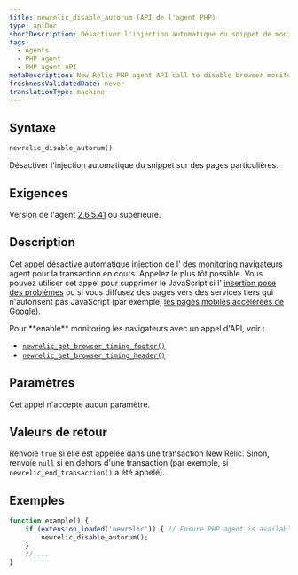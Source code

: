 ```yaml
---
title: newrelic_disable_autorum (API de l'agent PHP)
type: apiDoc
shortDescription: Désactiver l'injection automatique du snippet de monitoring des navigateurs sur des pages particulières.
tags:
  - Agents
  - PHP agent
  - PHP agent API
metaDescription: New Relic PHP agent API call to disable browser monitoring on specific pages or views.
freshnessValidatedDate: never
translationType: machine
---
```


## Syntaxe

```php
newrelic_disable_autorum()
```

Désactiver l&apos;injection automatique du snippet <InlinePopover type="browser" />sur des pages particulières.

## Exigences

Version de l&apos;agent [2.6.5.41](/docs/release-notes/agent-release-notes/php-release-notes/php-agent-26541) ou supérieure.

## Description

Cet appel désactive automatique injection de l&apos; des [monitoring navigateurs](/docs/browser/new-relic-browser/getting-started/introduction-new-relic-browser) agent pour la transaction en cours. Appelez le plus tôt possible. Vous pouvez utiliser cet appel pour supprimer le JavaScript si l&apos; [insertion pose des problèmes](/docs/browser/new-relic-browser/troubleshooting/browser-javascript-injection-causes-problems-page) ou si vous diffusez des pages vers des services tiers qui n&apos;autorisent pas JavaScript (par exemple, [les pages mobiles accélérées de Google](/docs/browser/new-relic-browser/troubleshooting/google-amp-validator-fails-due-3rd-party-script)).

<Callout variant="tip">
  Pour <DNT>**enable**</DNT> monitoring les navigateurs avec un appel d&apos;API, voir :

  * [`newrelic_get_browser_timing_footer()`](/docs/agents/php-agent/php-agent-api/newrelic_get_browser_timing_footer)
  * [`newrelic_get_browser_timing_header()`](/docs/agents/php-agent/php-agent-api/newrelic_get_browser_timing_header)
</Callout>

## Paramètres

Cet appel n&apos;accepte aucun paramètre.

## Valeurs de retour

Renvoie `true` si elle est appelée dans une transaction New Relic. Sinon, renvoie `null` si en dehors d&apos;une transaction (par exemple, si `newrelic_end_transaction()` a été appelé).

## Exemples

```php
function example() {
    if (extension_loaded('newrelic')) { // Ensure PHP agent is available
        newrelic_disable_autorum();
    }
    // ...
}
```